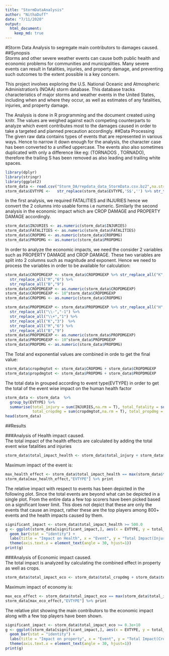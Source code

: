 ```yaml
---
title: "StormDataAnalysis"
author: "NithaDuff"
date: "7/11/2020"
output: 
  html_document:
    keep_md: true
---
```

#Storm Data Analysis to segregate main contributors to damages caused.  
##Synopsis  
Storms and other severe weather events can cause both public health and economic problems for communities and municipalities. Many severe events can result in fatalities, injuries, and property damage, and preventing such outcomes to the extent possible is a key concern.

This project involves exploring the U.S. National Oceanic and Atmospheric Administration's (NOAA) storm database. This database tracks characteristics of major storms and weather events in the United States, including when and where they occur, as well as estimates of any fatalities, injuries, and property damage.

The Analysis is done in R programming and the document created using knitr. The values are weighed against each competing counterparts to analyze which event contributes most to the damages caused in order to take a targeted and planned precaution accordingly.
##Data Processing  
The given raw data contains types of events that are represented in various ways. Hence to narrow it down enough for the analysis, the character case has been converted to a unified uppercase. The events also also sometimes duplicated with only a difference like eg: (TORNADOS , TORNADO), therefore the trailing S has been removed as also leading and trailing white spaces. 
```r
library(dplyr)
library(stringr)
library(ggplot2)
storm_data <- read.csv("Storm_DA/repdata_data_StormData.csv.bz2",na.strings = c('',' ',NA,'?')) %>%  mutate_all(.funs=toupper)
storm_data$EVTYPE <-   str_replace(storm_data$EVTYPE,'S$','') %>% str_trim()
```

In the first analysis, we required FATALITIES and INJURIES hence we convert the 2 columns into usable forms i.e numeric.
Similarly the second analysis in the economic impact which are CROP DAMAGE and PROPERTY DAMAGE accordingly.

```r
storm_data$INJURIES <- as.numeric(storm_data$INJURIES)
storm_data$FATALITIES <- as.numeric(storm_data$FATALITIES)
storm_data$CROPDMG <- as.numeric(storm_data$CROPDMG)
storm_data$PROPDMG <- as.numeric(storm_data$PROPDMG)
```

In order to analyze the economic impacts, we need the consider 2 variables such as PROPERTY DAMAGE and CROP DAMAGE. These two variables are split into 2 columns such as magnitude and exponent. Hence we need to process the variables in order to be available for calculation:
```r
storm_data$CROPDMGEXP <- storm_data$CROPDMGEXP %>% str_replace_all("K","3")  %>%
  str_replace_all("M","6") %>%
  str_replace_all("B","9")
storm_data$CROPDMGEXP <- as.numeric(storm_data$CROPDMGEXP)
storm_data$CROPDMGEXP <- 10^storm_data$CROPDMGEXP
storm_data$CROPDMG <- as.numeric(storm_data$CROPDMG)

storm_data$PROPDMGEXP <- storm_data$PROPDMGEXP %>% str_replace_all("H","10")  %>%
  str_replace_all("\\-","-1") %>%
  str_replace_all("\\+","1") %>%
  str_replace_all("K","3")  %>%
  str_replace_all("M","6") %>%
  str_replace_all("B","9")
storm_data$PROPDMGEXP <- as.numeric(storm_data$PROPDMGEXP)
storm_data$PROPDMGEXP <- 10^storm_data$PROPDMGEXP
storm_data$PROPDMG <- as.numeric(storm_data$PROPDMG)
```

The Total and exponential values are combined in orde to get the final value:  
```r
storm_data$cropdmgtot <- storm_data$CROPDMG + storm_data$CROPDMGEXP
storm_data$propdmgtot <- storm_data$PROPDMG + storm_data$PROPDMGEXP
```
  
The total data in grouped according to event type(EVTYPE) in order to get the total of the event wise impact on the human health factor  
```r
storm_data <- storm_data  %>%
  group_by(EVTYPE) %>%
  summarise(total_injury = sum(INJURIES,na.rm = T), total_fatality = sum(FATALITIES,na.rm = T),
            total_cropdmg = sum(cropdmgtot,na.rm = T), total_propdmg = sum(propdmgtot,na.rm = T))
head(storm_data)
```
##Results  

###Analysis of Health impact caused.  
The total impact of the health effects are calculated by adding the total event wise fatalities and injuries 

```r
storm_data$total_impact_health <- storm_data$total_injury + storm_data$total_fatality
```

Maximum impact of the event is:
``` r
max_health_effect <- storm_data$total_impact_health == max(storm_data$total_impact_health)
storm_data[max_health_effect,"EVTYPE"] %>% print
```

The relative impact with respect to events has been depicted in the following plot. Since the total events are beyond what can be depicted in a single plot. From the entire data a few top scorers have been picked based on a significant lower limit. This does not depict that these are only the events that cause an impact, rather these are the top players among 800+ events and the health impacts caused by them.

```r
significant_impact <- storm_data$total_impact_health >= 500.0
g <- ggplot(storm_data[significant_impact,], aes(x = EVTYPE, y = total_impact_health)) +
  geom_bar(stat = "identity") +
  labs(title = "Impact on Health", x = "Event", y = "Total Impact(Injuries and Fatalities)") +
  theme(axis.text.x = element_text(angle = 30, hjust=1))
print(g)
```

###Analysis of Economic impact caused.  
The total impact is analyzed by calculating the combined effect in property as well as crops.  

```r
storm_data$total_impact_eco <- storm_data$total_cropdmg + storm_data$total_propdmg
```
Maximum impact of economy is:  
```r
max_eco_effect <- storm_data$total_impact_eco == max(storm_data$total_impact_eco)
storm_data[max_eco_effect,"EVTYPE"] %>% print
```
The relative plot showing the main contributors to the economic impact along with a few top players have been shown.
```r
significant_impact <- storm_data$total_impact_eco >= 0.3e+10
g <- ggplot(storm_data[significant_impact,], aes(x = EVTYPE, y = total_impact_eco)) +
  geom_bar(stat = "identity") +
  labs(title = "Impact on property", x = "Event", y = "Total Impact(Crop and Property)") +
  theme(axis.text.x = element_text(angle = 30, hjust=1))
print(g)
```